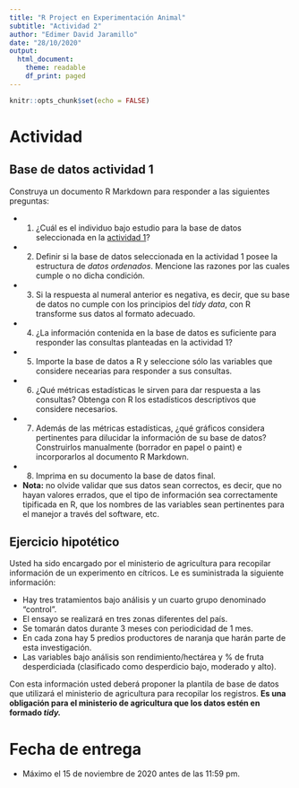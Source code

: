 ```yaml
---
title: "R Project en Experimentación Animal"
subtitle: "Actividad 2"
author: "Edimer David Jaramillo"
date: "28/10/2020"
output:
  html_document:
    theme: readable
    df_print: paged
---
```


```r
knitr::opts_chunk$set(echo = FALSE)
```

# Actividad

## Base de datos actividad 1

Construya un documento R Markdown para responder a las siguientes preguntas:

- 1. ¿Cuál es el individuo bajo estudio para la base de datos seleccionada en la [actividad 1](https://rproject-udea.netlify.app/actividades/actividad-01/actividad-01)?
- 2. Definir si la base de datos seleccionada en la actividad 1 posee la estructura de *datos ordenados*. Mencione las razones por las cuales cumple o no dicha condición. 
- 3. Si la respuesta al numeral anterior es negativa, es decir, que su base de datos no cumple con los principios del *tidy data*, con R transforme sus datos al formato adecuado.
- 4. ¿La información contenida en la base de datos es suficiente para responder las consultas planteadas en la actividad 1? 
- 5. Importe la base de datos a R y seleccione sólo las variables que considere necearias para responder a sus consultas.
- 6. ¿Qué métricas estadísticas le sirven para dar respuesta a las consultas? Obtenga con R los estadísticos descriptivos que considere necesarios.
- 7. Además de las métricas estadísticas, ¿qué gráficos considera pertinentes para dilucidar la información de su base de datos? Construirlos manualmente (borrador en papel o paint) e incorporarlos al documento R Markdown.
- 8. Imprima en su documento la base de datos final.
- **Nota:** no olvide validar que sus datos sean correctos, es decir, que no hayan valores errados, que el tipo de información sea correctamente tipificada en R, que los nombres de las variables sean pertinentes para el manejor a través del software, etc.

## Ejercicio hipotético

Usted ha sido encargado por el ministerio de agricultura para recopilar información de un experimento en cítricos. Le es suministrada la siguiente información:

- Hay tres tratamientos bajo análisis y un cuarto grupo denominado "control".
- El ensayo se realizará en tres zonas diferentes del país.
- Se tomarán datos durante 3 meses con periodicidad de 1 mes.
- En cada zona hay 5 predios productores de naranja que harán parte de esta investigación.
- Las variables bajo análisis son rendimiento/hectárea y % de fruta desperdiciada (clasificado como desperdicio bajo, moderado y alto).

Con esta información usted deberá proponer la plantila de base de datos que utilizará el ministerio de agricultura para recopilar los registros. **Es una obligación para el ministerio de agricultura que los datos estén en formado *tidy.* ** 


# Fecha de entrega

- Máximo el 15 de noviembre de 2020 antes de las 11:59 pm.
